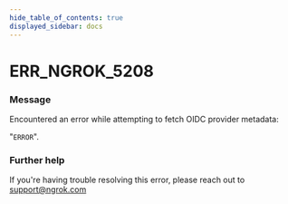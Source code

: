 ```yaml
---
hide_table_of_contents: true
displayed_sidebar: docs
---
```



# ERR_NGROK_5208

### Message

Encountered an error while attempting to fetch OIDC provider metadata:

"`ERROR`".

<ErrorDetails error="err_ngrok_5208" />

### Further help

If you're having trouble resolving this error, please reach out to [support@ngrok.com](mailto:support@ngrok.com?subject=Help%20with%20ERR_NGROK_5208)

